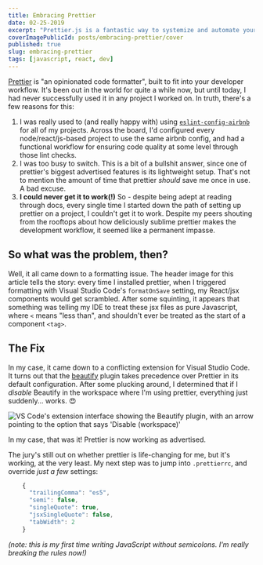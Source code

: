 ```yaml
---
title: Embracing Prettier
date: 02-25-2019
excerpt: "Prettier.js is a fantastic way to systemize and automate your project's code style."
coverImagePublicId: posts/embracing-prettier/cover
published: true
slug: embracing-prettier
tags: [javascript, react, dev]
---
```


[Prettier](https://prettier.io/) is "an opinionated code formatter", built to fit into your developer workflow. It's been out in the world for quite a while now, but until today, I had never successfully used it in any project I worked on. In truth, there's a few reasons for this:

1. I was really used to (and really happy with) using [`eslint-config-airbnb`](https://www.npmjs.com/package/eslint-config-airbnb) for all of my projects. Across the board, I'd configured every node/react/js-based project to use the same airbnb config, and had a functional workflow for ensuring code quality at some level through those lint checks.
1. I was too busy to switch. This is a bit of a bullshit answer, since one of prettier's biggest advertised features is its lightweight setup. That's not to mention the amount of time that prettier _should_ save me once in use. A bad excuse.
1. **I could never get it to work(!)** So - despite being adept at reading through docs, every single time I started down the path of setting up prettier on a project, I couldn't get it to work. Despite my peers shouting from the rooftops about how deliciously sublime prettier makes the development workflow, it seemed like a permanent impasse.

## So what was the problem, then?

Well, it all came down to a formatting issue. The header image for this article tells the story: every time I installed prettier, when I triggered formatting with Visual Studio Code's `formatOnSave` setting, my React/jsx components would get scrambled. After some squinting, it appears that something was telling my IDE to treat these jsx files as pure Javascript, where `<` means "less than", and shouldn't ever be treated as the start of a component `<tag>`.

## The Fix

In my case, it came down to a conflicting extension for Visual Studio Code. It turns out that the [beautify](https://marketplace.visualstudio.com/items?itemName=HookyQR.beautify) plugin takes precedence over Prettier in its default configuration. After some plucking around, I determined that if I _disable_ Beautify in the workspace where I'm using prettier, everything just suddenly... works. 😍

<Image
  publicId="posts/embracing-prettier/disable-beautify"
  alt="VS Code's extension interface showing the Beautify plugin, with an arrow pointing to the option that says 'Disable (workspace)'"
  caption="Disable beautify in your project workspace, and everything gets better"
/>

In my case, that was it! Prettier is now working as advertised.

The jury's still out on whether prettier is life-changing for me, but it's working, at the very least. My next step was to jump into `.prettierrc`, and override _just a few_ settings:

```js
    {
      "trailingComma": "es5",
      "semi": false,
      "singleQuote": true,
      "jsxSingleQuote": false,
      "tabWidth": 2
    }
```

_(note: this is my first time writing JavaScript without semicolons. I'm really breaking the rules now!)_
